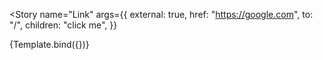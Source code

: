 
<Meta title="Components/Link" component={Link} />


<Story
  name="Link"
  args={{
    external: true,
    href: "https://google.com",
    to: "/",
    children: "click me",
  }}
>
  {Template.bind({})}
</Story>